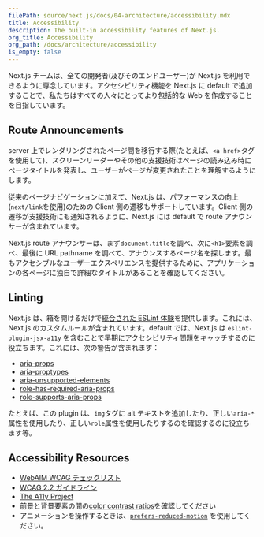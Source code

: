 ```yaml
---
filePath: source/next.js/docs/04-architecture/accessibility.mdx
title: Accessibility
description: The built-in accessibility features of Next.js.
org_title: Accessibility
org_path: /docs/architecture/accessibility
is_empty: false
---
```


Next.js チームは、全ての開発者(及びそのエンドユーザー)が Next.js を利用できるように専念しています。アクセシビリティ機能を Next.js に default で追加することで、私たちはすべての人々にとってより包括的な Web を作成することを目指しています。

## Route Announcements

server 上でレンダリングされたページ間を移行する際(たとえば、`<a href>`タグを使用して)、スクリーンリーダーやその他の支援技術はページの読み込み時にページタイトルを発表し、ユーザーがページが変更されたことを理解するようにします。

従来のページナビゲーションに加えて、Next.js は、パフォーマンスの向上(`next/link`を使用)のための Client 側の遷移もサポートしています。Client 側の遷移が支援技術にも通知されるように、Next.js には default で route アナウンサーが含まれています。

Next.js route アナウンサーは、まず`document.title`を調べ、次に`<h1>`要素を調べ、最後に URL pathname を調べて、アナウンスするページ名を探します。最もアクセシブルなユーザーエクスペリエンスを提供するために、アプリケーションの各ページに独自で詳細なタイトルがあることを確認してください。

## Linting

Next.js は、箱を開けるだけで[統合された ESLint 体験](/ja/javascript/next.js/v14/03-pages/01-building-your-application/06-configuring/02-eslint)を提供します。これには、Next.js のカスタムルールが含まれています。default では、Next.js は `eslint-plugin-jsx-a11y` を含むことで早期にアクセシビリティ問題をキャッチするのに役立ちます。これには、次の警告が含まれます：

- [aria-props](https://github.com/jsx-eslint/eslint-plugin-jsx-a11y/blob/HEAD/docs/rules/aria-props.md?rgh-link-date=2021-06-04T02%3A10%3A36Z)
- [aria-proptypes](https://github.com/jsx-eslint/eslint-plugin-jsx-a11y/blob/HEAD/docs/rules/aria-proptypes.md?rgh-link-date=2021-06-04T02%3A10%3A36Z)
- [aria-unsupported-elements](https://github.com/jsx-eslint/eslint-plugin-jsx-a11y/blob/HEAD/docs/rules/aria-unsupported-elements.md?rgh-link-date=2021-06-04T02%3A10%3A36Z)
- [role-has-required-aria-props](https://github.com/jsx-eslint/eslint-plugin-jsx-a11y/blob/HEAD/docs/rules/role-has-required-aria-props.md?rgh-link-date=2021-06-04T02%3A10%3A36Z)
- [role-supports-aria-props](https://github.com/jsx-eslint/eslint-plugin-jsx-a11y/blob/HEAD/docs/rules/role-supports-aria-props.md?rgh-link-date=2021-06-04T02%3A10%3A36Z)

たとえば、この plugin は、`img`タグに alt テキストを追加したり、正しい`aria-*`属性を使用したり、正しい`role`属性を使用したりするのを確認するのに役立ちます等。

## Accessibility Resources

- [WebAIM WCAG チェックリスト](https://webaim.org/standards/wcag/checklist)
- [WCAG 2.2 ガイドライン](https://www.w3.org/TR/WCAG22/)
- [The A11y Project](https://www.a11yproject.com/)
- 前景と背景要素の間の[color contrast ratios](https://developer.mozilla.org/docs/Web/Accessibility/Understanding_WCAG/Perceivable/Color_contrast)を確認してください
- アニメーションを操作するときは、[`prefers-reduced-motion`](https://web.dev/prefers-reduced-motion/) を使用してください。
